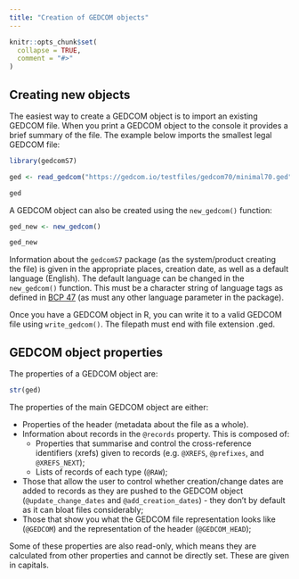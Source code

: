 ```yaml
---
title: "Creation of GEDCOM objects"
---
```


```r
knitr::opts_chunk$set(
  collapse = TRUE,
  comment = "#>"
)
```

## Creating new objects

The easiest way to create a GEDCOM object is to import an existing GEDCOM file. When you print a GEDCOM object to the console it provides a brief summary of the file. The example below imports the smallest legal GEDCOM file:

```r
library(gedcomS7)

ged <- read_gedcom("https://gedcom.io/testfiles/gedcom70/minimal70.ged")

ged
```

A GEDCOM object can also be created using the `new_gedcom()` function:

```r
ged_new <- new_gedcom()

ged_new
```

Information about the `gedcomS7` package (as the system/product creating the file) is given in the appropriate places, creation date, as well as a default language (English). The default language can be changed in the `new_gedcom()` function. This must be a character string of language tags as defined in [BCP 47](https://www.rfc-editor.org/info/bcp47) (as must any other language parameter in the package).

Once you have a GEDCOM object in R, you can write it to a valid GEDCOM file using `write_gedcom()`. The filepath must end with file extension .ged.

## GEDCOM object properties

The properties of a GEDCOM object are:

```r
str(ged)
```

The properties of the main GEDCOM object are either:

* Properties of the header (metadata about the file as a whole).
* Information about records in the `@records` property. This is composed of:
  * Properties that summarise and control the cross-reference identifiers (xrefs) given to records (e.g. `@XREFS`, `@prefixes`, and `@XREFS_NEXT`);
  * Lists of records of each type (`@RAW`);
* Those that allow the user to control whether creation/change dates are added to records as they are pushed to the GEDCOM object (`@update_change_dates` and `@add_creation_dates`) - they don't by default as it can bloat files considerably;
* Those that show you what the GEDCOM file representation looks like (`@GEDCOM`) and the representation of the header (`@GEDCOM_HEAD`);


Some of these properties are also read-only, which means they are calculated from other properties and cannot be directly set. These are given in capitals.


